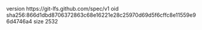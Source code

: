 version https://git-lfs.github.com/spec/v1
oid sha256:866d1dbd8706372863c68e16221e28c25970d69d5f6cffc8e11559e96d4746a4
size 2532
